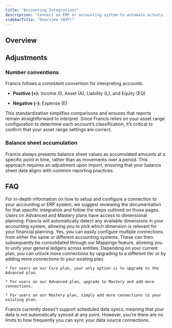 ```yaml
---
title: "Accounting Integrations"
description: "Connect an ERP or accounting system to automate actuals import"
sidebarTitle: "Overview (WIP)"
---
```


## Overview

<CardGroup cols={2}>
  <Card title="E-conomic" href="/integrations/accounting/e-conomic" />

  <Card title="Quickbooks" href="/integrations/accounting/quickbooks" img="/images/integrations/accounting/quickbooks/quickbooks-logo-black.png" />

  <Card title="Xero" href="/integrations/accounting/xero" />

  <Card title="Business Central" href="/integrations/accounting/business-central" />

  <Card title="NetSuite" href="/integrations/accounting/netsuite" />
</CardGroup>

## Adjustments

### Number conventions

Francis follows a consistent convention for interpreting accounts.

* **Positive (+):** Income (I), Asset (A), Liability (L), and Equity (EQ)

* **Negative (-):** Expense (E)

This standardization simplifies comparisons and ensures that reports remain straightforward to interpret. Since Francis relies on your asset range configuration to determine each account’s classification, it’s critical to confirm that your asset range settings are correct.

### Balance sheet accumulation

Francis always presents balance sheet values as accumulated amounts at a specific point in time, rather than as movements over a period. This approach requires an adjustment upon import, ensuring that your balance sheet data aligns with common reporting practices.

## FAQ

<AccordionGroup>
  <Accordion title="How do I setup a connection?" defaultOpen={false}>
    For in-depth information on how to setup and configure a connection to your accounting or ERP system, we suggest reviewing the documentation for that specific integration and follow the steps outlined on those pages.
  </Accordion>

  <Accordion title="Does Francis support dimensional planning?" defaultOpen={false}>
    Users on Advanced and Mastery plans have access to dimensional planning. Francis will automatically detect any available dimensions in your accounting system, allowing you to pick which dimension is relevant for your financial planning.
  </Accordion>

  <Accordion title="Can I connect multiple accounting systems?" defaultOpen={false}>
    Yes, you can easily configure multiple connections from either the same or different accounting systems. These can then subsequently be consolidated through our Mappings feature, allowing you to unify your general ledgers across entities.
  </Accordion>

  <Accordion title="Can I add more connections to my plan?" defaultOpen={false}>
    Depending on your current plan, you can unlock more connections by upgrading to a different tier or by adding more connections to your existing plan.

    * For users on our Core plan, your only option is to upgrade to the Advanced plan.

    * For users on our Advanced plan, upgrade to Mastery and add more connections.

    * For users on our Mastery plan, simply add more connections to your existing plan.
  </Accordion>

  <Accordion title="How often does Francis sync my data?" defaultOpen={false}>
    Francis currently doesn't support scheduled data syncs, meaning that your data is not automatically synced at any point. However, you're there are no limits to how frequently you can sync your data source connections.
  </Accordion>
</AccordionGroup>

##